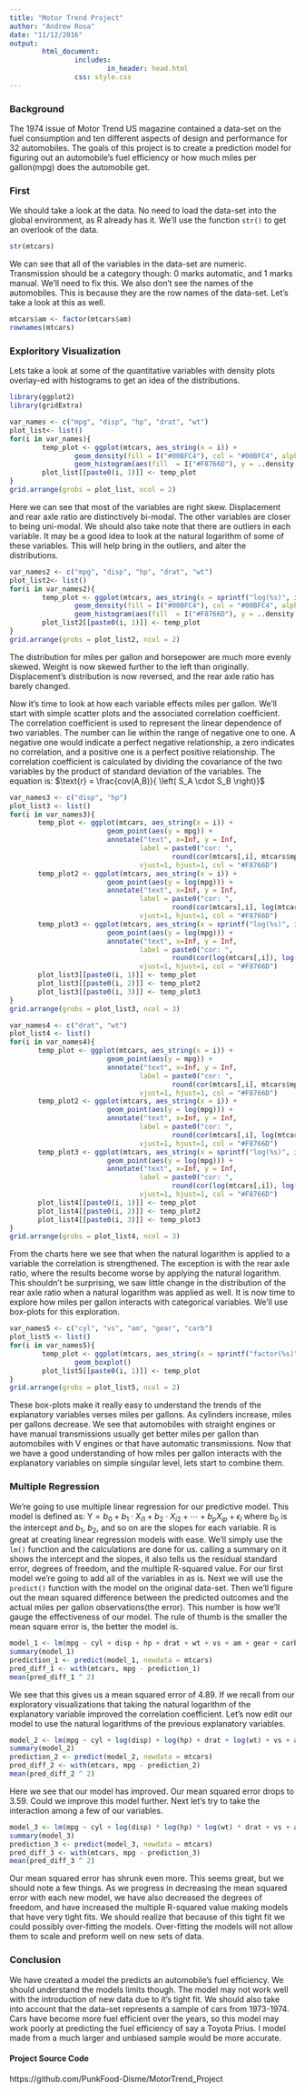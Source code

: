 ```yaml
---
title: "Motor Trend Project"
author: "Andrew Rosa"
date: "11/12/2016"
output: 
        html_document:
                includes:
                        in_header: head.html
                css: style.css
---
```


### Background

The 1974 issue of Motor Trend US magazine contained a data-set on the fuel consumption and ten different aspects of design and performance for 32 automobiles. The goals of this project is to create a prediction model for figuring out an automobile's fuel efficiency or how much miles per gallon(mpg) does the automobile get. 

### First

We should take a look at the data. No need to load the data-set into the global environment, as R already has it. We'll use the function `str()` to get an overlook of the data.

```r
str(mtcars)
```

We can see that all of the variables in the data-set are numeric. Transmission should be a category though: 0 marks automatic, and 1 marks manual. We'll need to fix this. We also don't see the names of the automobiles. This is because they are the row names of the data-set. Let's take a look at this as well. 

```r
mtcars$am <- factor(mtcars$am)
rownames(mtcars)
```

### Exploritory Visualization

Lets take a look at some of the quantitative variables with density plots overlay-ed with histograms to get an idea of the distributions.

```r
library(ggplot2)
library(gridExtra)

var_names <- c("mpg", "disp", "hp", "drat", "wt")
plot_list<- list()
for(i in var_names){
        temp_plot <- ggplot(mtcars, aes_string(x = i)) +
                geom_density(fill = I("#00BFC4"), col = "#00BFC4", alpha = 0.5) +
                geom_histogram(aes(fill  = I("#F8766D"), y = ..density..), alpha = 0.9) 
        plot_list[[paste0(i, 1)]] <- temp_plot
}
grid.arrange(grobs = plot_list, ncol = 2)
```

Here we can see that most of the variables are right skew. Displacement and rear axle ratio are distinctively bi-modal. The other variables are closer to being uni-modal. We should also take note that there are outliers in each variable. It may be a good idea to look at the natural logarithm of some of these variables. This will help bring in the outliers, and alter the distributions. 

```r
var_names2 <- c("mpg", "disp", "hp", "drat", "wt")
plot_list2<- list()
for(i in var_names2){
        temp_plot <- ggplot(mtcars, aes_string(x = sprintf("log(%s)", i))) +
                geom_density(fill = I("#00BFC4"), col = "#00BFC4", alpha = 0.5) +
                geom_histogram(aes(fill  = I("#F8766D"), y = ..density..), alpha = 0.9) 
        plot_list2[[paste0(i, 1)]] <- temp_plot
}
grid.arrange(grobs = plot_list2, ncol = 2)
```

The distribution for miles per gallon and horsepower are much more evenly skewed. Weight is now skewed further to the left than originally. Displacement's distribution is now reversed, and the rear axle ratio has barely changed. 

Now it's time to look at how each variable effects miles per gallon. We'll start with simple scatter plots and the associated correlation coefficient. The correlation coefficient is used to represent the linear dependence of two variables. The number can lie within the range of negative one to one. A negative one would indicate a perfect negative relationship, a zero indicates no correlation, and a positive one is a perfect positive relationship. The correlation coefficient is calculated by dividing the covariance of the two variables by the product of standard deviation of the variables. The equation is: $\text{r} = \frac{cov(A,B)}{ \left( S_A \cdot S_B \right)}$

```r
var_names3 <- c("disp", "hp")
plot_list3 <- list()
for(i in var_names3){
       temp_plot <- ggplot(mtcars, aes_string(x = i)) +
                        geom_point(aes(y = mpg)) +
                        annotate("text", x=Inf, y = Inf,
                                label = paste0("cor: ", 
                                        round(cor(mtcars[,i], mtcars$mpg), 2)),
                                vjust=1, hjust=1, col = "#F8766D")
       temp_plot2 <- ggplot(mtcars, aes_string(x = i)) +
                        geom_point(aes(y = log(mpg))) +
                        annotate("text", x=Inf, y = Inf,
                                label = paste0("cor: ", 
                                        round(cor(mtcars[,i], log(mtcars$mpg)), 2)),
                                vjust=1, hjust=1, col = "#F8766D")
       temp_plot3 <- ggplot(mtcars, aes_string(x = sprintf("log(%s)", i))) +
                        geom_point(aes(y = log(mpg))) +
                        annotate("text", x=Inf, y = Inf,
                                label = paste0("cor: ", 
                                        round(cor(log(mtcars[,i]), log(mtcars$mpg)), 2)),
                                vjust=1, hjust=1, col = "#F8766D")
       plot_list3[[paste0(i, 1)]] <- temp_plot
       plot_list3[[paste0(i, 2)]] <- temp_plot2
       plot_list3[[paste0(i, 3)]] <- temp_plot3
}
grid.arrange(grobs = plot_list3, ncol = 3)
```

```r
var_names4 <- c("drat", "wt")
plot_list4 <- list()
for(i in var_names4){
       temp_plot <- ggplot(mtcars, aes_string(x = i)) +
                        geom_point(aes(y = mpg)) +
                        annotate("text", x=Inf, y = Inf,
                                label = paste0("cor: ", 
                                        round(cor(mtcars[,i], mtcars$mpg), 2)),
                                vjust=1, hjust=1, col = "#F8766D")
       temp_plot2 <- ggplot(mtcars, aes_string(x = i)) +
                        geom_point(aes(y = log(mpg))) +
                        annotate("text", x=Inf, y = Inf,
                                label = paste0("cor: ", 
                                        round(cor(mtcars[,i], log(mtcars$mpg)), 2)),
                                vjust=1, hjust=1, col = "#F8766D")
       temp_plot3 <- ggplot(mtcars, aes_string(x = sprintf("log(%s)", i))) +
                        geom_point(aes(y = log(mpg))) +
                        annotate("text", x=Inf, y = Inf,
                                label = paste0("cor: ", 
                                        round(cor(log(mtcars[,i]), log(mtcars$mpg)), 2)),
                                vjust=1, hjust=1, col = "#F8766D")
       plot_list4[[paste0(i, 1)]] <- temp_plot
       plot_list4[[paste0(i, 2)]] <- temp_plot2
       plot_list4[[paste0(i, 3)]] <- temp_plot3
}
grid.arrange(grobs = plot_list4, ncol = 3)
```

From the charts here we see that when the natural logarithm is applied to a variable the correlation is strengthened. The exception is with the rear axle ratio, where the results become worse by applying the natural logarithm. This shouldn't be surprising, we saw little change in the distribution of the rear axle ratio when a natural logarithm was applied as well. 
It is now time to explore how miles per gallon interacts with categorical variables. We'll use box-plots for this exploration. 

```r
var_names5 <- c("cyl", "vs", "am", "gear", "carb")
plot_list5 <- list()
for(i in var_names5){
        temp_plot <- ggplot(mtcars, aes_string(x = sprintf("factor(%s)", i), y = "mpg")) +
                geom_boxplot() 
        plot_list5[[paste0(i, 1)]] <- temp_plot
}
grid.arrange(grobs = plot_list5, ncol = 2)
```

These box-plots make it really easy to understand the trends of the explanatory variables verses miles per gallons. As cylinders increase, miles per gallons decrease. We see that automobiles with straight engines or have manual transmissions usually get better miles per gallon than automobiles with V engines or that have automatic transmissions. Now that we have a good understanding of how miles per gallon interacts with the explanatory variables on simple singular level, lets start to combine them. 

### Multiple Regression

We're going to use multiple linear regression for our predictive model. This model is defined as: $\text{Y} = \textit{b}_0 + \textit{b}_1 \cdot \textit{X}_{i1} + \textit{b}_2 \cdot \textit{X}_{i2} + \cdots + \textit{b}_{p} \textit{X}_{ip} + \epsilon_{i}$ where $\text{b}_0$ is the intercept and $\textit{b}_1$, $\textit{b}_2$, and so on are the slopes for each variable. R is great at creating linear regression models with ease. We'll simply use the `lm()` function and the calculations are done for us. calling a summary on it shows the intercept and the slopes, it also tells us the residual standard error, degrees of freedom, and the multiple R-squared value. For our first model we're going to add all of the variables in as is. Next we will use the `predict()` function with the model on the original data-set. Then we'll figure out the mean squared difference between the predicted outcomes and the actual miles per gallon observations(the error). This number is how we'll gauge the effectiveness of our model. The rule of thumb is the smaller the mean square error is, the better the model is. 

```r

model_1 <- lm(mpg ~ cyl + disp + hp + drat + wt + vs + am + gear + carb, data = mtcars)
summary(model_1)
prediction_1 <- predict(model_1, newdata = mtcars)
pred_diff_1 <- with(mtcars, mpg - prediction_1)
mean(pred_diff_1 ^ 2)
```

We see that this gives us a mean squared error of 4.89. If we recall from our exploratory visualizations that taking the natural logarithm of the explanatory variable improved the correlation coefficient. Let's now edit our model to use the natural logarithms of the previous explanatory variables. 

```r
model_2 <- lm(mpg ~ cyl + log(disp) + log(hp) + drat + log(wt) + vs + am + gear + carb, data = mtcars)
summary(model_2)
prediction_2 <- predict(model_2, newdata = mtcars)
pred_diff_2 <- with(mtcars, mpg - prediction_2)
mean(pred_diff_2 ^ 2)
```

Here we see that our model has improved. Our mean squared error drops to 3.59. Could we improve this model further. Next let's try to take the interaction among a few of our variables.

```r
model_3 <- lm(mpg ~ cyl + log(disp) * log(hp) * log(wt) * drat + vs + am + gear + carb, data = mtcars)
summary(model_3)
prediction_3 <- predict(model_3, newdata = mtcars)
pred_diff_3 <- with(mtcars, mpg - prediction_3)
mean(pred_diff_3 ^ 2)
```

Our mean squared error has shrunk even more. This seems great, but we should note a few things. As we progress in decreasing the mean squared error with each new model, we have also decreased the degrees of freedom, and have increased the multiple R-squared value making models that have very tight fits. We should realize that because of this tight fit we could possibly over-fitting the models. Over-fitting the models will not allow them to scale and preform well on new sets of data. 

### Conclusion

We have created a model the predicts an automobile's fuel efficiency. We should understand the models limits though. The model may not work well with the introduction of new data due to it's tight fit. We should also take into account that the data-set represents a sample of cars from 1973-1974. Cars have become more fuel efficient over the years, so this model may work poorly at predicting the fuel efficiency of say a Toyota Prius. I model made from a much larger and unbiased sample would be more accurate. 


#### Project Source Code

https://github.com/PunkFood-Disme/MotorTrend_Project



